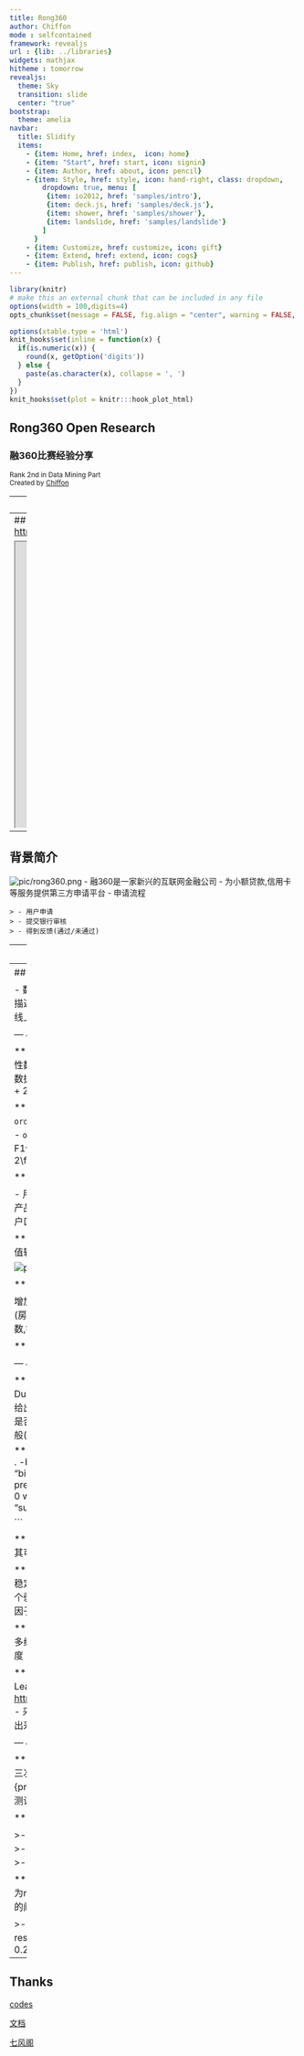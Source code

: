 ```yaml
---
title: Rong360
author: Chiffon
mode : selfcontained
framework: revealjs
url : {lib: ../libraries}
widgets: mathjax
hitheme : tomorrow
revealjs:
  theme: Sky
  transition: slide
  center: "true"
bootstrap:
  theme: amelia
navbar:
  title: Slidify
  items: 
    - {item: Home, href: index,  icon: home}
    - {item: "Start", href: start, icon: signin}
    - {item: Author, href: about, icon: pencil}
    - {item: Style, href: style, icon: hand-right, class: dropdown, 
        dropdown: true, menu: [
         {item: io2012, href: 'samples/intro'},
         {item: deck.js, href: 'samples/deck.js'},
         {item: shower, href: 'samples/shower'},
         {item: landslide, href: 'samples/landslide'}
        ]
      }
    - {item: Customize, href: customize, icon: gift}
    - {item: Extend, href: extend, icon: cogs}
    - {item: Publish, href: publish, icon: github}
---
```


```r
library(knitr)
# make this an external chunk that can be included in any file
options(width = 100,digits=4)
opts_chunk$set(message = FALSE, fig.align = "center", warning = FALSE, comment = NA, dpi = 100, tidy = FALSE, fig.width=8,fig.height=5,cache = FALSE)

options(xtable.type = 'html')
knit_hooks$set(inline = function(x) {
  if(is.numeric(x)) {
    round(x, getOption('digits'))
  } else {
    paste(as.character(x), collapse = ', ')
  }
})
knit_hooks$set(plot = knitr:::hook_plot_html)

```

<style>

.title-slide {
  background-color: #e2e2e2;
}

.title-slide hgroup > h1{
  font-family: 'Oswald', sans-serif;
  color: #202020;
}

.title-slide hgroup > h2{
  font-family: 'Signika Negative', 'Calibri', sans-serif;
  color: #202020;
}


strong{
 color: #4876FF;
}
</style>

## Rong360 Open Research
### 融360比赛经验分享
<small> Rank 2nd in Data Mining Part</small><br/>
<small> Created by [Chiffon](http://chiffon.gitcafe.io)</small>

<script src="./libraries/jquery.min.js"></script>
<script>
			document.write( '<link rel="stylesheet" href="libraries/frameworks/revealjs/css/print/' + ( window.location.search.match( /print-pdf/gi ) ? 'pdf' : 'paper' ) + '.css" type="text/css" media="print">' );
		</script>




---
## OUTLINES

- 背景
- 分析流程
- 效果评估
- 其他问题


---
## Intro.
<http://openresearch.rong360.com/>

<iframe src="http://openresearch.rong360.com/" height=500px width =80%></iframe>

---
## 背景简介

![pic/rong360.png](pic/rong360.png)
- 融360是一家新兴的互联网金融公司
- 为小额贷款,信用卡等服务提供第三方申请平台
- 申请流程

	> - 用户申请
	> - 提交银行审核	
	> - 得到反馈(通过/未通过)


---
### 待解决的问题:
## 预测申请是否通过

- 申请流程

	>- .grow 用户申请
	>- .highlight-red 评估申请
	>- .grow 提交银行审核	
	>- .grow 得到反馈(通过/未通过)


---
## 分析流程

- 数据部分
	+ 数据的清理
	+ 特征工程
- 建模过程
	+ 描述性模型
	+ 预测性模型
- 评估过程
	+ 线下评估
	+ 线上提交

--- &vertical ds:soothe
## 数据部分

***
## 原始数据
- `quality.final.txt`
	+ 用户属性数据
	+ 150W
- `product.final.txt`
	+ 产品属性数据
	+ 5W
- `user.final.txt`
	+ 用户浏览记录数据
	+ 24W

***
## 训练与测试数据
- `order_train.txt`(labeled)
	+ 审核结果数据
	+ 14W
- `order_test_no_label.txt`(no label)
	+ 3W
- 以F1值作为评价标准,每天三次提交机会
	+ $F_1 = 2\frac{precision*recall}{precision+recall}$

***
## 提供的字段:

- 用户: 学历,职业,财产,收入,公积金,征信,房,车..
- 产品: 额度,银行,城市,申请人数,是否需要房/车/本地户口...
- 用户浏览记录: 不同页面的pv,申请次数等..

***
## 清理步骤
- 数据表之间的join
- 去除缺失值较多的变量

![pic2](pic/data.png)

***
## 特征工程

增加新的变量:
- 产品匹配(金额,条件)
- 是否有房(房贷,房产价值,居住状态)
- 所在城市情况(申请笔数,银行数量)
- 贷款额
- 访问记录
- ...

***
## 代码部分
[codes](code.r)


--- &vertical ds:soothe
## 建模过程

***
## 描述型模型
- Logistic
	- 因子变量转化为Dummy Variable
	- city_id效果很好
- 优点
	- 可以给出各个变量对于最终结果的关系
	- 基于业务判断是否合理
- 缺点
	- 但计算时间较长
	- 预测效果也一般(f1最高不超过0.30)

***
```
# load("tr4.Rdata")
model = glm(result ~ . -bank_id , 
			data = train_final,
			family = "binomial")
summary(model)
pre = predict(model, test_final)
out = (pre > 0.215) + 0
writeLines(as.character(out), "submit/3.26.1.txt") # 0.2985

```


***
## 描述型模型
- rpart
	- 评价项目风险，判断其可行性
	- 基于Gini系数来进行分割.  
![rpart](pic/rpart.png)


***
## 预测型模型
- GBM,SVM
	- GBM结果并不稳定(离线测试结果与实际测试差距很大)
	- 作为一个弱分类器来聚合(0.32)
- SVM
	- 较多缺失变量和因子变量
	- 没有训练该模型

***
## 预测型模型
- xgboost
	- 自动利用CPU的多线程进行并行
	- 同时在算法上加以改进提高了精度
	- 缺失值较好的处理(0.35-0.36)
	
***
## Stacking(模型聚合)
- Ensemble Learning的一种<https://en.wikipedia.org/wiki/Ensemble_learning>
- 采用xgboost不同的参数,变量作为输入模型
- 输出采用投票方式
- 筛选较好模型来进行聚合

--- &vertical ds:soothe
## 模型评价

***
## 离线测试方案
- 以F1值作为评价标准,每天三次提交机会
	+ $F_1 = 2\frac{precision*recall}{precision+recall}$
- 通过比例
	+ 训练集20%
	+ 测试集10%
	
	
***
### 离线测试方案
## 交叉验证Vs.时间分割

>- 交叉验证F1可以达到0.5以上,测试集不到0.3
>- 时间分割,用时间最晚的20%数据作为测试集
>- 训练/测试/预测的F1值大约为0.4/0.38/0.36

***
### 离线测试方案
## 阈值的选择
- 预测结果为response[0,1]
- 提交的结果为{0,1}
- 选择合适的阈值
	
	>- 选择在train_data里面最优阈值
	>- 选择response最高的8000个作为阈值的界限
	>- 0.215

---
## Thanks

[codes](code.r)

[文档](rong360.docx)

[七风阁](http://chiffon.gitcafe.io)
<script>
$('ul.incremental li').addClass('fragment')
</script>
